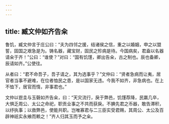 ```yaml
---
---
---
```

title: 臧文仲如齐告籴
---


鲁饥，臧文仲言于庄公曰：“夫为四邻之援，结诸侯之信，重之以婚姻，申之以盟誓，固国之艰急是为。铸名器，藏宝财，固民之殄病是待。今国病矣，君盍以名器请籴于齐！”公曰：“谁使？”对曰：“国有饥馑，卿出告籴，古之制也。辰也备卿，辰请如齐。”公使往。

从者曰：“君不命吾子，吾子请之，其为选事乎？”文仲曰：“贤者急病而让夷，居官者当事不避难，在位者恤民之患，是以国家无违。今我不如齐，非急病也。在上不恤下，居官而惰，非事君也。”

文仲以鬯圭与玉磬如齐告籴，曰：“天灾流行，戾于弊邑，饥馑荐降，民羸几卒，大惧乏周公、太公之命祀，职贡业事之不共而获戾。不腆先君之币器，敢告滞积，以纾执事；以救弊邑，使能共职。岂唯寡君与二三臣实受君赐，其周公、太公及百辟神祇实永飨而赖之！”齐人归其玉而予之籴。

